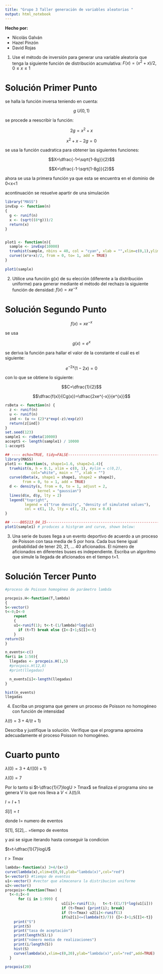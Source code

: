 ---
title: "Grupo 3 Taller generación de variables aleatorias "
output: html_notebook
---

**Hecho por:**

- Nicolás Galván <br>
- Hazel Pinzón <br>
- David Rojas <br>

1) Use el método de inversión para generar una variable aleatoria que tenga la siguiente función de distribución acumulativa: $F(x)={(x^{2}+x)/2}, 0≤x≤1$ 

<h1>Solución Primer Punto</h1>

se halla la función inversa teniendo en cuenta:

$$g~U(0,1)$$

se procede a reescribir la función:

$$2g=x^2+x$$

$$x^2+x-2g=0$$

se usa la función cuadratica para obtener las siguientes funciones:

$$X=\dfrac{-1+\sqrt{1-8g}}{2}$$

$$X=\dfrac{-1-\sqrt{1-8g}}{2}$$

ahora se usa la primera función ya que esta se encuentra en el dominio de 0<x<1

acontinuación se resuelve apartir de una simulación

```{r}
library("MASS")
invExp <- function(n) 
{
  g <- runif(n)
  x <- (sqrt((8*g)))/2
  return(x)
}


plot1 <- function(n){
  sample <- invExp(10000)
  truehist(sample, nbins = 40, col = "cyan", xlab = "",xlim=c(0,1),ylim=c(0,1.5))
  curve((x*x+x)/2, from = 0, to= 1, add = TRUE)
}
  
plot1(sample)

```

2) Utilice una función g(x) de su elección (diferente a la distribución uniforme)  para generar mediante el método del rechazo la siguiente función de densidad: $f(x)=xe^{-x}$ 

<h1>Solución Segundo Punto</h1>

$$f(x)=xe^{-x}$$

se usa

$$g(x)=e^{x}$$

se deriva la función para hallar el valor de la constante el cuál es el siguiente:

$$e^{-2x}(1-2x)=0$$

con lo que se obtiene lo siguiente: 

$$C=\dfrac{1}{2}$$


$$\dfrac{f(x)}{Cg(x)}=\dfrac{2xe^{-x}}{e^{x}}$$
```{r}
rsBeta <- function(n) {
  z <- runif(n)
  u <- runif(n)
  ind <- (u <= (2)*z*exp(-z)/exp(z))
  return(z[ind])
}
set.seed(123)
sample1 <- rsBeta(10000)
acceptS <- length(sample1) / 10000
1-acceptS

## ---- echo=TRUE, tidy=FALSE----------------------------------------------
library(MASS)
plot1 <- function(s, shape1=1.6, shape2=1.4){
  truehist(s, h = 0.1, xlim = c(0, 1), #ylim = c(0,2), 
  			col="white", main = "", xlab = "")
  curve(dbeta(x, shape1 = shape1, shape2 = shape2),
        from = 0, to = 1, add = TRUE)
  d <- density(s, from = 0, to = 1, adjust = 2, 
               kernel = "gaussian")
  lines(d$x, d$y, lty = 2)
  legend("topright", 
         legend = c("true density",	"density of simulated values"), 
         col = c(1, 1), lty = c(1, 2), cex = 0.6)	
}

## ----B05113_04_15--------------------------------------------------------
plot1(sample1) # produces a histgram and curve, shown below:


```

3) Una serie de buses llega a un evento deportivo de acuerdo a un proceso de Poisson con tasa media de 5 por hora. Cada bus tiene igual probabilidad de tener 20, 21, ... 40 aficionados. El número de aficionados en diferentes buses es independiente. Escriba un algoritmo que simule la llegada de aficionados en el tiempo t=1.

<h1>Solución Tercer Punto</h1>

```{r}
#proceso de Poisson homogéneo de parámetro lambda

procpois.H<-function(T,lambda)
{
S<-vector()
t<-0;I<-0   
    repeat 
    {
    u1<-runif(1); t<-t-(1/lambda)*log(u1)
      if (t>T) break else {I<-I+1;S[I]<-t}
    }
return(S)
}

n_events<-c()
for(i in 1:50){
  llegadas <- procpois.H(1,5)
  #procpois.H(12,8)
  #print(llegadas)

  n_events[i]<-length(llegadas)
}

hist(n_events)
llegadas
```

4) Escriba un programa que genere un proceso de Poisson no homogéneo con función de intensidad

$λ(t)=3 + 4/(t+1)$ 

Describa y justifique la solución. Verifique que el programa aproxima adecuadamente el proceso Poisson no homogéneo.


<h1>Cuarto punto</h1>

$λ(0)=3 + 4/((0)+1)$

$λ(0)=7$ 
 
Por lo tanto si $t-\dfrac{1}{7}logU   >  Tmax$ se finaliza el programa 
sino se genera V lo que nos lleva a $V<λ(t)/λ$

$I=I+1$

$S[I]=t$

donde I= numero de eventos 


S[1], S[2],.. =tiempo de eventos

y asi se sigue iterando hasta conseguir la condicion

$t=t-\dfrac{1}{7}logU$

$t  >  Tmax$

```{r}
lambda<-function(x) 3+4/(x+1)
curve(lambda(x),xlim=c(0,9),ylab="lambda(x)",col="red")
S<-vector() #tiempo de eventos
u1<-vector() #vector que almacenara la distribucion uniforme
u2<-vector()
procpois<-function(Tmax) {
  t<-0;I<-0  
      for (i in 1:999) {
                          u1[i]<-runif(1);   t<-t-((1/7)*log(u1[i]))
                          if (t>Tmax) {print(i); break}
                          if (t<=Tmax) u2[i]<-runif(1)
                          if(u2[i]<=(lambda(t)/7)) {I<-I+1;S[I]<-t}}
    print("S")
    print(S)
    print("tasa de aceptación")
    print(length(S)/i)
    print("número medio de realizaciones")
    print(i/length(S))
    hist(S)
    curve(lambda(x),xlim=c(0,20),ylab="lambda(x)",col="red",add=TRUE)
  }

procpois(20)
```





